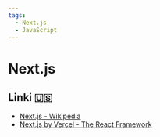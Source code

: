 ```yaml
---
tags:
  - Next.js
  - JavaScript
---
```


# Next.js

## Linki 🇺🇸

- [Next.js - Wikipedia](https://en.wikipedia.org/wiki/Next.js)
- [Next.js by Vercel - The React Framework](https://nextjs.org/)
